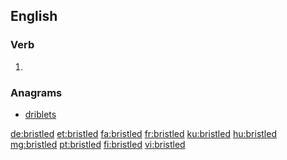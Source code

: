 ==English==

===Verb===
{{head|en|verb form}}

# {{en-past of|bristle}}

===Anagrams===
* [[driblets#English|driblets]]

[[de:bristled]]
[[et:bristled]]
[[fa:bristled]]
[[fr:bristled]]
[[ku:bristled]]
[[hu:bristled]]
[[mg:bristled]]
[[pt:bristled]]
[[fi:bristled]]
[[vi:bristled]]